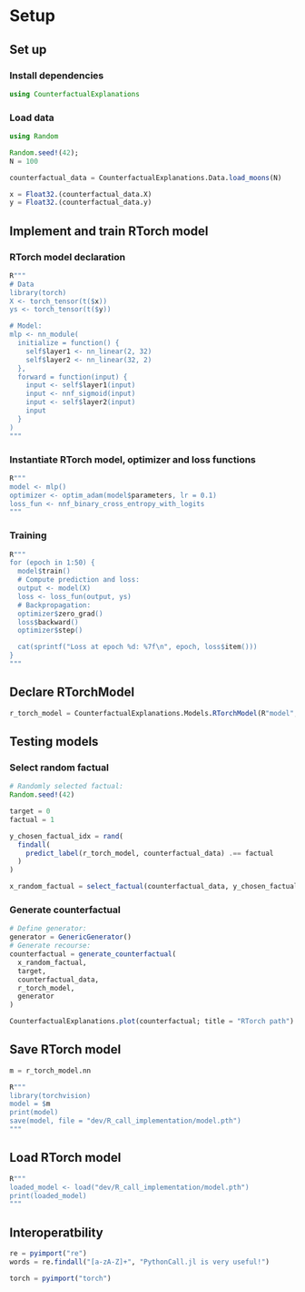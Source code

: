 # Setup

## Set up

### Install dependencies
```julia
using CounterfactualExplanations
```

### Load data

```julia
using Random

Random.seed!(42);
N = 100

counterfactual_data = CounterfactualExplanations.Data.load_moons(N)

x = Float32.(counterfactual_data.X)
y = Float32.(counterfactual_data.y)
```

## Implement and train RTorch model

### RTorch model declaration
```julia
R"""
# Data
library(torch)
X <- torch_tensor(t($x))
ys <- torch_tensor(t($y))

# Model:
mlp <- nn_module(
  initialize = function() {
    self$layer1 <- nn_linear(2, 32)
    self$layer2 <- nn_linear(32, 2)
  },
  forward = function(input) {
    input <- self$layer1(input)
    input <- nnf_sigmoid(input)
    input <- self$layer2(input)
    input
  }
)
"""
```

### Instantiate RTorch model, optimizer and loss functions
```julia
R"""
model <- mlp()
optimizer <- optim_adam(model$parameters, lr = 0.1)
loss_fun <- nnf_binary_cross_entropy_with_logits
"""
```

### Training

```julia
R"""
for (epoch in 1:50) {
  model$train()  
  # Compute prediction and loss:
  output <- model(X)
  loss <- loss_fun(output, ys)
  # Backpropagation:
  optimizer$zero_grad()
  loss$backward()
  optimizer$step()

  cat(sprintf("Loss at epoch %d: %7f\n", epoch, loss$item()))
}
"""
```

## Declare RTorchModel

```julia
r_torch_model = CounterfactualExplanations.Models.RTorchModel(R"model", :classification_multi)
```

## Testing models

### Select random factual
```julia
# Randomly selected factual:
Random.seed!(42)

target = 0
factual = 1

y_chosen_factual_idx = rand(
  findall(
    predict_label(r_torch_model, counterfactual_data) .== factual
  )
)

x_random_factual = select_factual(counterfactual_data, y_chosen_factual_idx)
```

### Generate counterfactual
```julia
# Define generator:
generator = GenericGenerator()
# Generate recourse:
counterfactual = generate_counterfactual(
  x_random_factual, 
  target, 
  counterfactual_data, 
  r_torch_model, 
  generator
)
```

```julia
CounterfactualExplanations.plot(counterfactual; title = "RTorch path")
```

## Save RTorch model

```julia
m = r_torch_model.nn

R"""
library(torchvision)
model = $m
print(model)
save(model, file = "dev/R_call_implementation/model.pth")
"""
```

## Load RTorch model

```julia
R"""
loaded_model <- load("dev/R_call_implementation/model.pth")
print(loaded_model)
"""
```

## Interoperatbility

```julia
re = pyimport("re")
words = re.findall("[a-zA-Z]+", "PythonCall.jl is very useful!")

torch = pyimport("torch")
```


